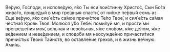 Ве́рую, Го́споди, и испове́дую, я́ко Ты еси́ вои́стинну Христо́с, Сын Бо́га жива́го, прише́дый в мир гре́шныя спасти́, от ни́хже пе́рвый есмь аз. Еще́ ве́рую, я́ко сие́ е́сть са́мое пречи́стое Те́ло Твое́, и сия́ е́сть са́мая честна́я Кровь Твоя́. Молю́ся у́бо Тебе́: поми́луй мя, и прости́ ми прегреше́ния моя́, во́льная и нево́льная, я́же сло́вом, я́же де́лом, я́же ве́дением и неве́дением, и сподо́би мя неосужде́нно причасти́тися пречи́стых Твои́х Та́инств, во оставле́ние грехо́в, и в жизнь ве́чную. Ами́нь.
